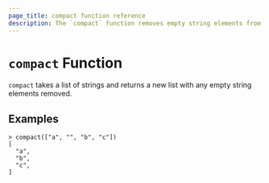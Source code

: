 ```yaml
---
page_title: compact function reference
description: The `compact` function removes empty string elements from a list. Learn how to use the `compact` function in Packer templates.
---
```


# `compact` Function

`compact` takes a list of strings and returns a new list with any empty string
elements removed.

## Examples

```shell-session
> compact(["a", "", "b", "c"])
[
  "a",
  "b",
  "c",
]
```
